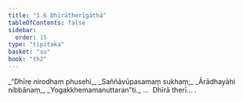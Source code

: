 ```yaml
---
title: "1.6 Dhīrātherīgāthā"
tableOfContents: false
sidebar:
  order: 15
type: "tipitaka"
basket: "su"
book: "th2"
---
```



<DynamicBreadcrumb />

<Division number="6" book="th2">

<Paragraph number="12" type="verses" book="th2">
_“Dhīre nirodhaṃ phusehi,_  
_Saññāvūpasamaṃ sukhaṃ;_  
_Ārādhayāhi nibbānaṃ,_  
_Yogakkhemamanuttaran”ti._  


</Paragraph>
</Division>

<Paragraph number="13" type="center" book="th2">
…  Dhīrā therī… .
</Paragraph>